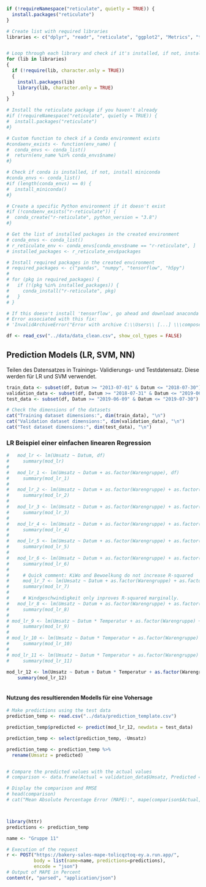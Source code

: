 ```r

if (!requireNamespace("reticulate", quietly = TRUE)) {
  install.packages("reticulate")
}

# Create list with required libraries
libraries <- c("dplyr", "readr", "reticulate", "ggplot2", "Metrics", "tidyverse", "glmnet", "e1071", "lubridate")


# Loop through each library and check if it's installed, if not, install it and then load it to include in this project
for (lib in libraries)
{
  if (!require(lib, character.only = TRUE))
  {
    install.packages(lib)
    library(lib, character.only = TRUE)
  }
}

# Install the reticulate package if you haven't already
#if (!requireNamespace("reticulate", quietly = TRUE)) {
#  install.packages("reticulate")
#}

# Custom function to check if a Conda environment exists
#condaenv_exists <- function(env_name) {
#  conda_envs <- conda_list()
#  return(env_name %in% conda_envs$name)
#}

# Check if conda is installed, if not, install miniconda
#conda_envs <- conda_list()
#if (length(conda_envs) == 0) {
#  install_miniconda()
#}

# Create a specific Python environment if it doesn't exist
#if (!condaenv_exists("r-reticulate")) {
#  conda_create("r-reticulate", python_version = "3.8")
#}

# Get the list of installed packages in the created environment
# conda_envs <- conda_list()
# r_reticulate_env <- conda_envs[conda_envs$name == "r-reticulate", ]
# installed_packages <- r_reticulate_env$packages

# Install required packages in the created environment
# required_packages <- c("pandas", "numpy", "tensorflow", "h5py")
#
# for (pkg in required_packages) {
#   if (!(pkg %in% installed_packages)) {
#     conda_install("r-reticulate", pkg)
#   }
# }

# If this doesn't install 'tensorflow', go ahead and download anaconda from "https://www.anaconda.com/", open it up, go to environment and choose "r-reticulate". Then install the packages " "pandas", "numpy", "tensorflow", "h5py" " from the UI.
# Error associated with this fix:
# 'InvalidArchiveError("Error with archive C:\\Users\\ [...] \\\compose_set_interface.h.inc'")'
```

```r
df <- read_csv("../data/data_clean.csv", show_col_types = FALSE)
```


## Prediction Models (LR, SVM, NN)

Teilen des Datensatzes in Trainings- Validierungs- und Testdatensatz. Diese werden für LR und SVM verwendet.

```r
train_data <- subset(df, Datum >= "2013-07-01" & Datum <= "2018-07-30")
validation_data <- subset(df, Datum >= "2018-07-31" & Datum <= "2019-06-08")
test_data <- subset(df, Datum >= "2019-06-09" & Datum <= "2019-07-30")

# Check the dimensions of the datasets
cat("Training dataset dimensions:", dim(train_data), "\n")
cat("Validation dataset dimensions:", dim(validation_data), "\n")
cat("Test dataset dimensions:", dim(test_data), "\n")

```

### LR Beispiel einer einfachen linearen Regression

```r
#   mod_lr <- lm(Umsatz ~ Datum, df)
#     summary(mod_lr)
#     
#   mod_lr_1 <- lm(Umsatz ~ Datum + as.factor(Warengruppe), df)
#     summary(mod_lr_1)
#     
#   mod_lr_2 <- lm(Umsatz ~ Datum + as.factor(Warengruppe) + as.factor(Wochentag), df)
#     summary(mod_lr_2)
#     
#   mod_lr_3 <- lm(Umsatz ~ Datum + as.factor(Warengruppe) + as.factor(Wochentag) + as.factor(FerienSH), df)
#     summary(mod_lr_3)
#     
#   mod_lr_4 <- lm(Umsatz ~ Datum + as.factor(Warengruppe) + as.factor(Wochentag) + as.factor(FerienSH) + Temperatur, df)
#     summary(mod_lr_4)
#   
#   mod_lr_5 <- lm(Umsatz ~ Datum + as.factor(Warengruppe) + as.factor(Wochentag) + as.factor(FerienSH) + Temperatur + as.factor(KielerWoche), df)
#     summary(mod_lr_5)
#   
#   mod_lr_6 <- lm(Umsatz ~ Datum + as.factor(Warengruppe) + as.factor(Wochentag) + as.factor(FerienSH) + Temperatur + as.factor(KielerWoche) + Bewoelkung, df)
#     summary(mod_lr_6)
#     
#     # Quick comment: KiWo and Bewoelkung do not increase R-squared
#     mod_lr_7 <- lm(Umsatz ~ Datum + as.factor(Warengruppe) + as.factor(Wochentag) + as.factor(FerienSH) + Temperatur + as.factor(KielerWoche) + Bewoelkung + Windgeschwindigkeit, df)
#     summary(mod_lr_7)
#   
#     # Windgeschwindigkeit only inproves R-squared marginally.
#   mod_lr_8 <- lm(Umsatz ~ Datum + as.factor(Warengruppe) + as.factor(Wochentag) + as.factor(FerienSH) + Temperatur + as.factor(KielerWoche) + Bewoelkung + Windgeschwindigkeit, df)
#     summary(mod_lr_8)
# 
# mod_lr_9 <- lm(Umsatz ~ Datum * Temperatur + as.factor(Warengruppe) + as.factor(Wochentag) + as.factor(FerienSH) + Temperatur + as.factor(KielerWoche) + Bewoelkung + Windgeschwindigkeit, df)
#     summary(mod_lr_9)
#     
# mod_lr_10 <- lm(Umsatz ~ Datum * Temperatur + as.factor(Warengruppe) + as.factor(Wochentag) + as.factor(FerienSH) + Temperatur + as.factor(KielerWoche) + Bewoelkung + Windgeschwindigkeit, df)
#     summary(mod_lr_10)
#     
# mod_lr_11 <- lm(Umsatz ~ Datum * Temperatur + as.factor(Warengruppe) + as.factor(Wochentag) + as.factor(FerienSH) + Temperatur + as.factor(KielerWoche) + Bewoelkung + Windgeschwindigkeit + as.factor(Monat), df)
#     summary(mod_lr_11)
    
mod_lr_12 <- lm(Umsatz ~ Datum + Datum * Temperatur + as.factor(Warengruppe) + as.factor(Wochentag) + as.factor(FerienSH) + Temperatur + as.factor(KielerWoche) + Bewoelkung + Windgeschwindigkeit +  as.factor(Monat) + as.factor(Monat) * Temperatur, df)
    summary(mod_lr_12)
    


```

#### Nutzung des resultierenden Modells für eine Vohersage

```r
# Make predictions using the test data
prediction_temp <- read.csv("../data/prediction_template.csv") 

prediction_temp$predicted <- predict(mod_lr_12, newdata = test_data)

prediction_temp <- select(prediction_temp, -Umsatz)

prediction_temp <- prediction_temp %>%
  rename(Umsatz = predicted)


# Compare the predicted values with the actual values
# comparison <- data.frame(Actual = validation_data$Umsatz, Predicted = predicted_values)

# Display the comparison and RMSE
# head(comparison)
# cat("Mean Absolute Percentage Error (MAPE):", mape(comparison$Actual, comparison$Predicted), "\n")




```

```r
library(httr)
predictions <- prediction_temp

name <- "Gruppe 11"

# Execution of the request
r <- POST("https://bakery-sales-mape-tolicqztoq-ey.a.run.app/", 
          body = list(name=name, predictions=predictions),
          encode = "json")
# Output of MAPE in Percent
content(r, "parsed", "application/json")
```

